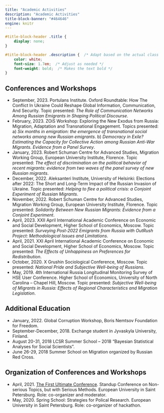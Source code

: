 ```yaml
---
title: "Academic Activities"
description: "Academic Activities"
title-block-banner: "#464646"
engine: knitr 
---
```


```css

#title-block-header .title {
    display: none;
}

#title-block-header .description {  /* Adapt based on the actual class or ID */
    color: white;
    font-size: 1.7em;  /* Adjust as needed */ 
    font-weight: bold;  /* Makes the text bold */
}

```


## Conferences and Workshops

-   September, 2023. Portulans Institute. Oxford Roundtable: How The Conflict In Ukraine Could Reshape Global Information, Communication, And Security. Topic presented: *The Role of Communication Networks Among Russian Emigrants in Shaping Political Discourse*.
-   February, 2023. ZOiS Workshop: Exploring the New Exodus from Russia: Migration, Adaptation and Transnational Engagement. Topics presented: a) *Six months in emigration: the emergence of transnational social networks among new Russian emigrants*. b) *Democracy in Exile? Estimating the Capacity for Collective Action among Russian Anti-War Migrants. Evidence from a Panel Survey*.
-   January, 2023. Robert Schuman Centre for Advanced Studies, Migration Working Group, European University Institute, Florence. Topic presented: *The effect of discrimination on the political behavior of recent migrants: evidence from two waves of the panel survey of new Russian migrants*.
-   December, 2022. Aleksanteri Institute, University of Helsinki: Elections after 2022: The Short and Long-Term Impact of the Russian Invasion of Ukraine. Topic presented: *Helping to flee a political crisis: a Conjoint Experiment of Russian Migrants*.
-   November, 2022. Robert Schuman Centre for Advanced Studies, Migration Working Group, European University Institute, Florence. Topic presented: *Solidarity Between New Russian Migrants: Evidence from a Conjoint Experiment*.
-   April, 2023. XXII April International Academic Conference on Economic and Social Development, Higher School of Economics, Moscow. Topic presented: *Surveying Post-2022 Emigrants from Russia with OutRush Project: Methodological Issues and Limitations*.
-   April, 2021. XXI April International Academic Conference on Economic and Social Development, Higher School of Economics, Moscow. Topic presented: *The Effects of Unhappiness on Preferences for Redistribution*.
-   October, 2020. X Grushin Sociological Conference, Moscow. Topic presented: *National Pride and Subjective Well-being of Russians*.
-   May, 2019. 4th International Russia Longitudinal Monitoring Survey of HSE User Conference. Higher School of Economics, University of North Carolina -- Chapel Hill, Moscow. Topic presented: *Subjective Well-being of Migrants in Russia: Effects of Regional Characteristics and Migration Legislation*.


## Additional Education

-   January, 2022. Global Corruption Workshop, Boris Nemtsov Foundation for Freedom.
-   September-December, 2018. Exchange student in Jyvaskyla University, Finland.
-   August 20-31, 2018 LCSR Summer School -- 2018 "Bayesian Statistical Analyses for Social Scientists".
-   June 26-29, 2018 Summer School on Migration organized by Russian Red Cross.


## Organization of Conferences and Workshops

-   April, 2021. [The First Ultimate Conference](http://1ultimateconference.tilda.ws). Standup Conference on Non-serious Topics, but with Serious Methods. European University in Saint Petersburg. Role: co-organizer and moderator.
-   May, 2020. Spring School: Strategies for Polical Research. European University in Saint Petersburg. Role: co-organizer of hackathon.


